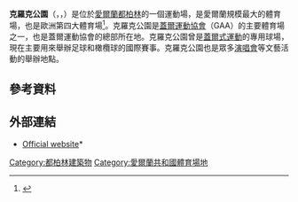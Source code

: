 {{Infobox stadium
| name                = Croke Park<br />''{{lang|ga|Páirc an Chrócaigh}}''
| nickname            = Croker
| image               = [[File:Croke_Park_from_the_Hill,_2004_All-Ireland_Football_Championship_Final.jpg|300px]]
| location            = 愛爾蘭都柏林D3
| coordinates         = {{coord|53|21|38.70|N|6|15|4.80|W|display=it|region:IE_type:landmark}}
| broke_ground        = 1880

| opened              = 1884
| renovated           = 2004	
| surface             = [[Desso_GrassMaster|Desso GrassMaster]]
| owner               = [[蓋爾運動協會|蓋爾運動協會]] (GAA)
| cost                = 2.6億歐元 （2004年翻新）
| architect           = Gilroy McMahon
| project_manager     = Seamus Monahan & Partners
| structural engineer = Horgan Lynch & Partners
| quantity surveyor   = Seamus Monahan & Partners
| capacity            = 82,300 （73,500座席）
| dimensions          = 144.5m x 88m
| tenants             = [[蓋爾運動協會|蓋爾運動協會]] (GAA)
| publictransit       = [[Drumcondra_railway_station|Drumcondra railway station]]
| website             = {{URL|http://www.crokepark.ie}}
}}

'''克羅克公園'''（{{lang-en|Croke Park}}，{{lang-ga|Páirc an Chrócaigh}}，{{IPA-ga|ˈpaːɾʲc ən̪ˠ ˈxɾˠoːkˠə|IPA}}）是位於[[愛爾蘭|愛爾蘭]][[都柏林|都柏林]]的一個運動場，是愛爾蘭規模最大的體育場，也是歐洲第四大體育場<ref>{{cite web|url=http://www.hill16.ie/index.php?/home/comments/ticket-info-three-teams-of-dubliners-to-light-up-croker/|title=News|work=hill16.ie|accessdate=2020-12-19|archive-date=2014-02-01|archive-url=https://web.archive.org/web/20140201104725/http://www.hill16.ie/index.php?%2Fhome%2Fcomments%2Fticket-info-three-teams-of-dubliners-to-light-up-croker%2F|dead-url=no}}</ref>。克羅克公園是[[蓋爾運動協會|蓋爾運動協會]]（GAA）的主要體育場之一，也是蓋爾運動協會的總部所在地。克羅克公園曾是[[蓋爾式運動|蓋爾式運動]]的專用球場，現在主要用來舉辦足球和橄欖球的國際賽事。克羅克公園也是眾多[[演唱會|演唱會]]等文藝活動的舉辦地點。

==參考資料==
{{reflist}}

==外部連結==
{{Commonscat|Croke Park|克羅克公園}}
* [http://www.crokepark.ie/ Official website]* {{Wayback|url=http://www.crokepark.ie/ |date=20120615140639 }}

[[Category:都柏林建築物|Category:都柏林建築物]]
[[Category:愛爾蘭共和國體育場地|Category:愛爾蘭共和國體育場地]]
